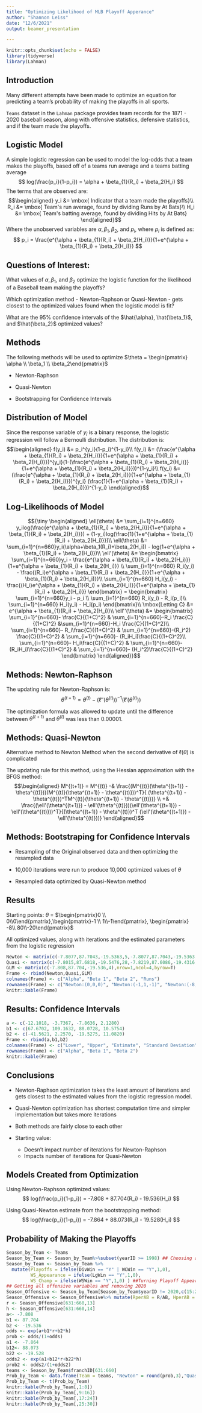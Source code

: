 ---
title: "Optimizing Likelihood of MLB Playoff Apperance"
author: "Shannon Leiss"
date: "12/6/2021"
output: beamer_presentation

---

```{r setup, include=FALSE}
knitr::opts_chunk$set(echo = FALSE)
library(tidyverse)
library(Lahman)
```

## Introduction

Many different attempts have been made to optimize an equation for predicting a team's probability of making the playoffs in all sports. 

`Teams` dataset in the `Lahman` package provides team records for the 1871 - 2020 baseball season, along with offensive statistics, defensive statistics, and if the team made the playoffs. 




## Logistic Model 

A simple logistic regression can be used to model the log-odds that a team makes the playoffs, based off of a teams run average and a teams batting average 
$$
log(\frac{p_i}{1-p_i}) = \alpha + \beta_{1}(R_i) + \beta_2(H_i)
$$
The terms that are observed are:
$$\begin{aligned}
y_i &= \mbox{ Indicator that a team made the playoffs}\\
R_i &= \mbox{ Team's run average, found by dividing Runs by At Bats}\\
H_i &= \mbox{ Team's batting average, found by dividing Hits by At Bats}
\end{aligned}$$
Where the unobserved variables are $\alpha, \beta_1, \beta_2,$ and $p_i$, where $p_i$ is defined as: 
$$
p_i = \frac{e^{\alpha + \beta_{1}(R_i) + \beta_2(H_i)}}{1+e^{\alpha + \beta_{1}(R_i) + \beta_2(H_i)}}
$$

## Questions of Interest:

What values of $\alpha, \beta_1$, and $\beta_2$ optimize the logistic function for the likelihood of a Baseball team making the playoffs?

Which optimization method - Newton-Raphson or Quasi-Newton - gets closest to the optimized values found when the logistic model is fit?

What are the 95% confidence intervals of the $\hat{\alpha}, \hat{\beta_1}$, and $\hat{\beta_2}$ optimized values?

## Methods 

The following methods will be used to optimize $\theta = \begin{pmatrix} \alpha \\ \beta_1 \\ \beta_2\end{pmatrix}$

- Newton-Raphson

- Quasi-Newton

- Bootstrapping for Confidence Intervals 

## Distribution of Model

Since the response variable of $y_i$ is a binary response, the logistic regression will follow a Bernoulli distribution. The distribution is:
$$\begin{aligned}
f(y_i) &= p_i^{y_i}(1-p_i)^{1-y_i}\\
f(y_i) &= (\frac{e^{\alpha + \beta_{1}(R_i) + \beta_2(H_i)}}{1+e^{\alpha + \beta_{1}(R_i) + \beta_2(H_i)}})^{y_i}(1-(\frac{e^{\alpha + \beta_{1}(R_i) + \beta_2(H_i)}}{1+e^{\alpha + \beta_{1}(R_i) + \beta_2(H_i)}}))^{1-y_i}\\
f(y_i) &= (\frac{e^{\alpha + \beta_{1}(R_i) + \beta_2(H_i)}}{1+e^{\alpha + \beta_{1}(R_i) + \beta_2(H_i)}})^{y_i} (\frac{1}{1+e^{\alpha + \beta_{1}(R_i) + \beta_2(H_i)}})^{1-y_i}
\end{aligned}$$

## Log-Likelihoods of Model 

$${\tiny \begin{aligned}
\ell(\theta) &= \sum_{i=1}^{n=660} y_ilog(\frac{e^{\alpha + \beta_{1}(R_i) + \beta_2(H_i)}}{1+e^{\alpha + \beta_{1}(R_i) + \beta_2(H_i)}}) + (1-y_i)log(\frac{1}{1+e^{\alpha + \beta_{1}(R_i) + \beta_2(H_i)}})\\
\ell(\theta) &= \sum_{i=1}^{n=660}y_i(\alpha+\beta_1(R_i)+\beta_2(H_i)) - log(1+e^{\alpha + \beta_{1}(R_i) + \beta_2(H_i)})\\
\ell'(\theta) &= \begin{bmatrix}
\sum_{i=1}^{n=660}y_i - \frac{e^{\alpha + \beta_{1}(R_i) + \beta_2(H_i)}}{1+e^{\alpha + \beta_{1}(R_i) + \beta_2(H_i)}} \\
\sum_{i=1}^{n=660} R_i(y_i) - \frac{(R_i)e^{\alpha + \beta_{1}(R_i) + \beta_2(H_i)}}{1+e^{\alpha + \beta_{1}(R_i) + \beta_2(H_i)}}\\
\sum_{i=1}^{n=660} H_i(y_i) - \frac{(H_i)e^{\alpha + \beta_{1}(R_i) + \beta_2(H_i)}}{1+e^{\alpha + \beta_{1}(R_i) + \beta_2(H_i)}}
\end{bmatrix} = \begin{bmatrix}
\sum_{i=1}^{n=660}y_i - p_i \\
\sum_{i=1}^{n=660} R_i(y_i) - R_i(p_i)\\
\sum_{i=1}^{n=660} H_i(y_i) - H_i(p_i)
\end{bmatrix}\\
\mbox{Letting C} &= e^{\alpha + \beta_{1}(R_i) + \beta_2(H_i)}\\
\ell''(\theta) &= \begin{bmatrix}
\sum_{i=1}^{n=660}- \frac{C}{(1+C)^2} & \sum_{i=1}^{n=660}-R_i \frac{C}{(1+C)^2} &\sum_{i=1}^{n=660}-H_i \frac{C}{(1+C)^2}\\
\sum_{i=1}^{n=660}- R_i\frac{C}{(1+C)^2} & \sum_{i=1}^{n=660}-(R_i^2) \frac{C}{(1+C)^2} & \sum_{i=1}^{n=660}- (R_iH_i)\frac{C}{(1+C)^2}\\
\sum_{i=1}^{n=660}- H_i\frac{C}{(1+C)^2} & \sum_{i=1}^{n=660}- (R_iH_i)\frac{C}{(1+C)^2} & \sum_{i=1}^{n=660}- (H_i^2)\frac{C}{(1+C)^2}
\end{bmatrix}
\end{aligned}}$$


## Methods: Newton-Raphson

The updating rule for Newton-Raphson is: 
$$\theta^{(t+1)} = \theta^{(t)} - (\ell''(\theta^{(t)}))^{-1}(\ell'(\theta^{(t)}))$$

The optimization formula was allowed to update until the difference between $\theta^{(t+1)}$ and $\theta^{(t)}$ was less than 0.00001.


## Methods: Quasi-Newton 

Alternative method to Newton Method when the second derivative of $\ell(\theta)$ is complicated

The updating rule for this method, using the Hessian approximation with the BFGS method:
$$\begin{aligned}
M^{(t+1)} = M^{(t)} -& \frac{(M^{(t)}(\theta^{(t+1)} - \theta^{(t)}))(M^{(t)}(\theta^{(t+1)} - \theta^{(t)}))^T}{ (\theta^{(t+1)} - \theta^{(t)})^TM^{(t)}(\theta^{(t+1)} - \theta^{(t)})} \\
 +& \frac{(\ell'(\theta^{(t+1)}) - \ell'(\theta^{(t)}))(\ell'(\theta^{(t+1)}) - \ell'(\theta^{(t)}))^T}{(\theta^{(t+1)} - \theta^{(t)})^T (\ell'(\theta^{(t+1)}) - \ell'(\theta^{(t)}))}
\end{aligned}$$


##  Methods: Bootstraping for Confidence Intervals 

- Resampling of the Original observed data and then optimizing the resampled data

- 10,000 iterations were run to produce 10,000 optimized values of $\theta$

- Resampled data optimized by Quasi-Newton method

## Results 

Starting points:
$\theta$ = $\begin{pmatrix}0 \\ 0\\0\end{pmatrix},\begin{pmatrix}-1 \\ 1\\-1\end{pmatrix}, \begin{pmatrix} -8\\ 80\\-20\end{pmatrix}$ 

All optimized values, along with iterations and the estimated parameters from the logistic regression 
```{r,echo=F}
Newton <- matrix(c(-7.8077,87.7043,-19.5363,5,-7.8077,87.7043,-19.5363,4,-7.8077,87.7043,-19.5363,5),nrow=3,ncol=4,byrow = T)
Quasi <- matrix(c(-7.8015,87.6818,-19.5476,28,-7.8219,87.6086,-19.4316,25,-7.8214,87.6017,-19.4302,18),nrow=3,ncol=4,byrow = T)
GLM <- matrix(c(-7.808,87.704,-19.536,4),nrow=1,ncol=4,byrow=T)
Frame <- rbind(Newton,Quasi,GLM)
colnames(Frame) <- c("Alpha", "Beta 1", "Beta 2", "Runs")
rownames(Frame) <- c("Newton:(0,0,0)", "Newton:(-1,1,-1)", "Newton:(-8,80,-20)", "Quasi-Newton:(0,0,0)", "Quasi-Newton:(-1,1,-1)","Quasi-Newton:(-8,80,-20)", "Fisher Scoring(through glm()):")
knitr::kable(Frame)
```

## Results: Confidence Intervals

```{r,echo=F}
a <- c(-12.1018, -3.7367, -7.8636, 2.1280)
b1 <- c(67.6702, 109.1632, 88.0728, 10.5754)
b2 <- c(-41.5621, 2.2570, -19.5275, 11.0820)
Frame <- rbind(a,b1,b2)
colnames(Frame) <- c("Lower", "Upper", "Estimate", "Standard Deviation")
rownames(Frame) <- c("Alpha", "Beta 1", "Beta 2")
knitr::kable(Frame)
```


## Conclusions

- Newton-Raphson optimization takes the least amount of iterations and gets closest to the estimated values from the logistic regression model.

- Quasi-Newton optimization has shortest computation time and simpler implementation but takes more iterations 

- Both methods are fairly close to each other

- Starting value: 
  - Doesn't impact number of iterations for Newton-Raphson
  - Impacts number of iterations for Quasi-Newton 
  
## Models Created from Optimization

Using Newton-Raphson optimized values:
$$
log(\frac{p_i}{1-p_i}) = -7.808 + 87.704(R_i) - 19.536(H_i)
$$

Using Quasi-Newton estimate from the bootstrapping method:
$$
log(\frac{p_i}{1-p_i}) = -7.864 + 88.073(R_i) - 19.528(H_i)
$$


## Probability of Making the Playoffs

```{r,echo=F}
Season_by_Team <- Teams
Season_by_Team <- Season_by_Team%>%subset(yearID >= 1998) ## Choosing all seasons from 1998-2020
Season_by_Team <- Season_by_Team %>% 
  mutate(Playoffs = ifelse(DivWin == "Y" | WCWin == "Y",1,0),
         WS_Appearance = ifelse(LgWin == "Y",1,0),
         WS_Champ = ifelse(WSWin == "Y",1,0) ) ##Turning Playoff Appearance in Binary
## Getting all offensive variables and removing 2020
Season_Offensive <- Season_by_Team[Season_by_Team$yearID != 2020,c(15:21,26,44,49:51)] 
Season_Offensive <- Season_Offensive%>% mutate(RperAB = R/AB, HperAB = H/AB)
r <- Season_Offensive[631:660,13]
h <- Season_Offensive[631:660,14]
a<- -7.808
b1 <- 87.704
b2 <- -19.536
odds <- exp(a+b1*r+b2*h)
prob <- odds/(1+odds)
a1 <- -7.864
b12<- 88.073
b22 <- -19.528
odds2 <- exp(a1+b12*r+b22*h)
prob2 <- odds2/(1+odds2)
teams <- Season_by_Team$franchID[631:660]
Prob_by_Team <- data.frame(Team = teams, "Newton" = round(prob,3),"Quasi"=round(prob2,3) )
Prob_by_Team <- t(Prob_by_Team)
knitr::kable(Prob_by_Team[,1:8])
knitr::kable(Prob_by_Team[,9:16])
knitr::kable(Prob_by_Team[,17:24])
knitr::kable(Prob_by_Team[,25:30])
```


